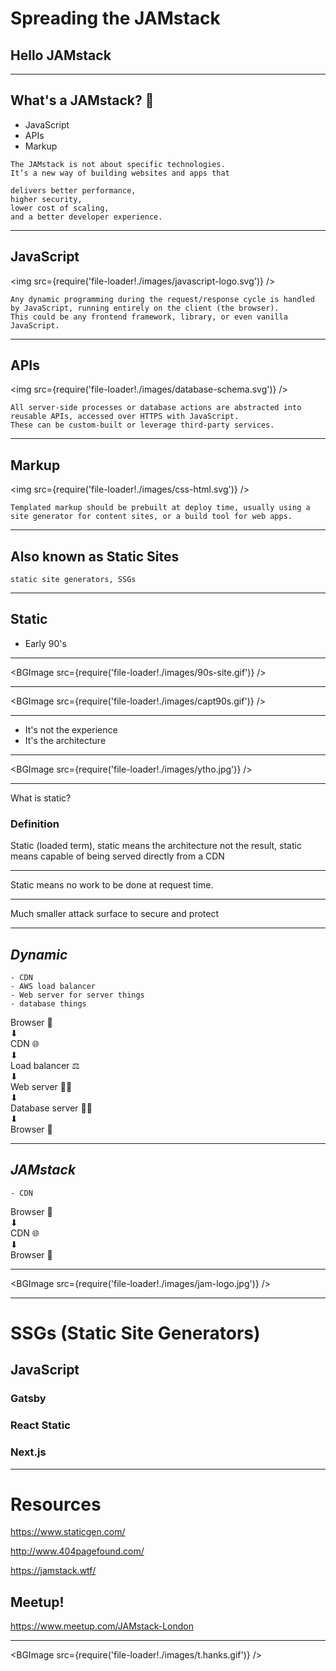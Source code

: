 


<Head>
  <title>JAMstack ❤</title>
  <link
    href="https://fonts.googleapis.com/css?family=Arvo|Martel+Sans"
    rel="stylesheet"
  />
  <link
    href={require('file-loader!./static/favicon.png')}
    rel="shortcut icon"
  />
</Head>


# Spreading the JAMstack

## Hello JAMstack

---


## What's a JAMstack? 🤔

- JavaScript
- APIs
- Markup

```notes
The JAMstack is not about specific technologies.
It’s a new way of building websites and apps that

delivers better performance,
higher security,
lower cost of scaling,
and a better developer experience.
```

---


## JavaScript

<img src={require('file-loader!./images/javascript-logo.svg')} />

```notes
Any dynamic programming during the request/response cycle is handled
by JavaScript, running entirely on the client (the browser).
This could be any frontend framework, library, or even vanilla
JavaScript.
```

---


## APIs

<img src={require('file-loader!./images/database-schema.svg')} />

```notes
All server-side processes or database actions are abstracted into
reusable APIs, accessed over HTTPS with JavaScript.
These can be custom-built or leverage third-party services.
```

---


## Markup

<img src={require('file-loader!./images/css-html.svg')} />

```notes
Templated markup should be prebuilt at deploy time, usually using a
site generator for content sites, or a build tool for web apps.
```

---


## Also known as Static Sites

```notes
static site generators, SSGs
```

---


## Static

- Early 90's

---


<BGImage src={require('file-loader!./images/90s-site.gif')} />

---


<BGImage src={require('file-loader!./images/capt90s.gif')} />

---


- It's not the experience
- It's the architecture

---


<BGImage src={require('file-loader!./images/ytho.jpg')} />

---


What is static?

### Definition

Static (loaded term), static means the architecture not the result,
static means capable of being served directly from a CDN

---


Static means no work to be done at request time.

---


Much smaller attack surface to secure and protect

---


## _Dynamic_

<Appear>

```notes
- CDN
- AWS load balancer
- Web server for server things
- database things
```

<div>Browser 👀</div>
<div>⬇</div>
<div>CDN 🌐</div>

<div>⬇</div>
<div>Load balancer ⚖</div>

<div>⬇</div>
<div>Web server 🤹‍♀️</div>

<div>⬇</div>
<div>Database server ‍🤹‍♀️</div>

<div>⬇</div>
<div>Browser 👀</div>

</Appear>

---


## _JAMstack_

<Appear>

```notes
- CDN
```

<div>Browser 👀</div>
<div>⬇</div>
<div>CDN 🌐</div>
<div>⬇</div>
<div>Browser 👀</div>

</Appear>

---


<BGImage src={require('file-loader!./images/jam-logo.jpg')} />

---


# SSGs (Static Site Generators)

## JavaScript

### Gatsby

### React Static

### Next.js

---


# Resources

https://www.staticgen.com/

http://www.404pagefound.com/

https://jamstack.wtf/

## Meetup!

https://www.meetup.com/JAMstack-London

---


<BGImage src={require('file-loader!./images/t.hanks.gif')} />
